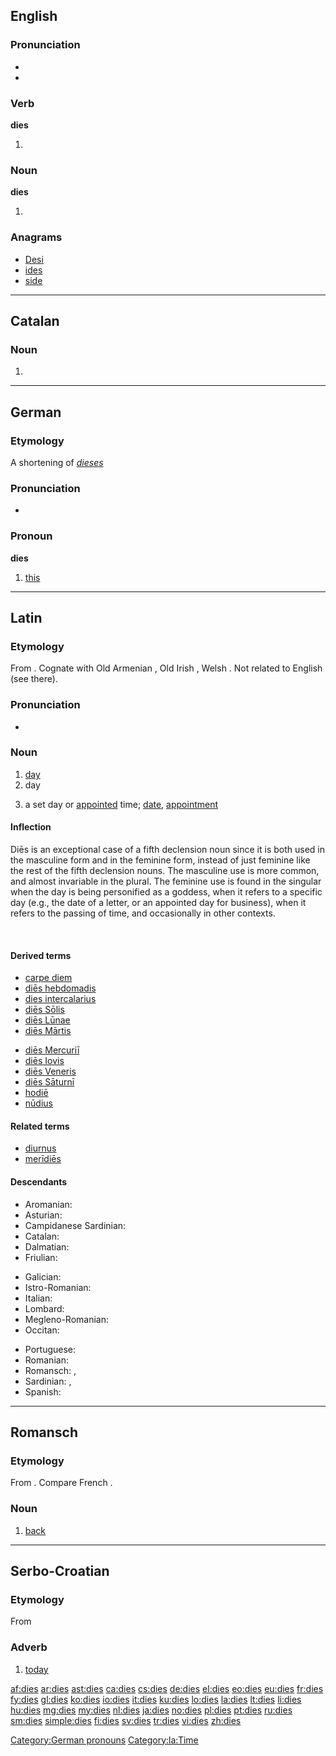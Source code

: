 ==English==

===Pronunciation===
* {{audio|en-us-dies.ogg|Audio (US)}}
* {{rhymes|aɪz}}

===Verb===
'''dies'''

# {{third-person singular of|die}}

===Noun===
'''dies'''

# {{plural of|die}} {{qualifier|when used in the sense of a pattern}}

===Anagrams===
* [[Desi#English|Desi]]
* [[ides#English|ides]]
* [[side#English|side]]

----

==Catalan==

===Noun===
{{ca-noun-form|m}}

# {{plural of|[[dia#Catalan|dia]]|lang=ca}}

----

==German==

===Etymology===
A shortening of ''[[dieses]]''

===Pronunciation===
* {{rhymes|iːs|lang=de}}

===Pronoun===
'''dies'''

# [[this]]

[[Category:German pronouns]]

----

==Latin==

===Etymology===
From {{etyl|ine-pro|la}} {{recons|dyew-||heaven, sky; to shine|lang=ine-pro}}. Cognate with Old Armenian {{term|տիւ||daytime|sc=Armn|tr=tiw|lang=xcl}}, Old Irish {{term|día|lang=sga}}, Welsh {{term|dydd|lang=cy}}. Not related to English {{term|day|lang=en}} (see there).

===Pronunciation===
* {{IPA|/ˈdɪ.eːs/|lang=la}}

===Noun===
{{la-noun|diēs|diei|diēī|m and f|fifth}}

# [[day]] {{gloss|any period of twenty-four hours}}
# day {{gloss|part of a day period between sunrise and sunset where one enjoys daylight}}
# {{context|often in the feminine|lang=la}} a set day or [[appointed]] time; [[date]], [[appointment]]

====Inflection====
Diēs is an exceptional case of a fifth declension noun since it is both used in the masculine form and in the feminine form, instead of just feminine like the rest of the fifth declension nouns. The masculine use is more common, and almost invariable in the plural. The feminine use is found in the singular when the day is being personified as a goddess, when it refers to a specific day (e.g., the date of a letter, or an appointed day for business), when it refers to the passing of time, and occasionally in other contexts.

<br/>
{{la-decl-5th-VOW|di}}

====Derived terms====
{{top2}}
* [[carpe diem]]
* [[dies hebdomadis|diēs hebdomadis]]
* [[dies intercalarius]]
* [[dies Solis|diēs Sōlis]]
* [[dies Lunae|diēs Lūnae]]
* [[dies Martis|diēs Mārtis]]
{{mid2}}
* [[dies Mercurii|diēs Mercuriī]]
* [[dies Iovis|diēs Iovis]]
* [[dies Veneris|diēs Veneris]]
* [[dies Saturni|diēs Sāturnī]]
* [[hodie|hodiē]]
* [[nudius|nūdius]]
{{bottom}}

====Related terms====
* [[diurnus]]
* [[meridies|merīdiēs]]

====Descendants====
{{top3}}
* Aromanian: {{l|rup|dzuã}}
* Asturian: {{l|ast|día}}
* Campidanese Sardinian: {{l|sro|dí}}
* Catalan: {{l|ca|dia}}
* Dalmatian: {{l|dlm|dai}}
* Friulian: {{l|fur|dì}}
{{mid3}}
* Galician: {{l|gl|día}}
* Istro-Romanian: {{l|ruo|zi}}
* Italian: {{l|it|dì}}
* Lombard: {{l|lmo|dì}}
* Megleno-Romanian: {{l|ruq|zuu̯ă}}
* Occitan: {{l|oc|dia}}
{{mid3}}
* Portuguese: {{l|pt|dia}}
* Romanian: {{l|ro|zi}}
* Romansch: {{l|rm|di}}, {{l|rm|gi}}
* Sardinian: {{l|sro|dí}}, {{l|sro|día}}
* Spanish: {{l|es|día}}
{{bottom}}

[[Category:la:Time]]

----

==Romansch==

===Etymology===
From {{etyl|la|rm}} {{term|dorsum|lang=la}}. Compare French {{term|dos|lang=fr}}.

===Noun===
{{head|rm|noun|g=m}}

# {{anatomy|lang=rm}} [[back]]

----

==Serbo-Croatian==

===Etymology===
From {{etyl|sla-pro|sh}} {{recons|dьnьsь|lang=sla-pro}}

===Adverb===
{{sh-adverb}}

# {{Kajkavian}} [[today]]

[[af:dies]]
[[ar:dies]]
[[ast:dies]]
[[ca:dies]]
[[cs:dies]]
[[de:dies]]
[[el:dies]]
[[eo:dies]]
[[eu:dies]]
[[fr:dies]]
[[fy:dies]]
[[gl:dies]]
[[ko:dies]]
[[io:dies]]
[[it:dies]]
[[ku:dies]]
[[lo:dies]]
[[la:dies]]
[[lt:dies]]
[[li:dies]]
[[hu:dies]]
[[mg:dies]]
[[my:dies]]
[[nl:dies]]
[[ja:dies]]
[[no:dies]]
[[pl:dies]]
[[pt:dies]]
[[ru:dies]]
[[sm:dies]]
[[simple:dies]]
[[fi:dies]]
[[sv:dies]]
[[tr:dies]]
[[vi:dies]]
[[zh:dies]]